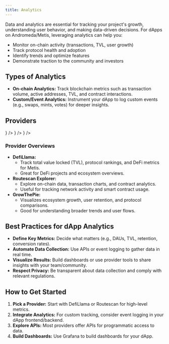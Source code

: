 ```yaml
---
title: Analytics
---
```



Data and analytics are essential for tracking your project's growth, understanding user behavior, and making data-driven decisions. For dApps on Andromeda/Metis, leveraging analytics can help you:

- Monitor on-chain activity (transactions, TVL, user growth)
- Track protocol health and adoption
- Identify trends and optimize features
- Demonstrate traction to the community and investors

## Types of Analytics

- **On-chain Analytics:** Track blockchain metrics such as transaction volume, active addresses, TVL, and contract interactions.
- **Custom/Event Analytics:** Instrument your dApp to log custom events (e.g., swaps, mints, votes) for deeper insights.

## Providers

<Cards className="sm:grid-cols-3">
  <Card
    title="DefiLlama"
    href="https://defillama.com/chain/Metis?tvl=true"
    external
    icon={<LineChart />}
  />
  <Card
    title="Routescan Explorer"
    href="https://explorer.metis.io/chart?id=tx"
    external
    icon={<Search />}
  />
  <Card
    title="GrowThePie"
    href="https://www.growthepie.xyz/chains/metis"
    external
    icon={<PieChart />}
  />
</Cards>

### Provider Overviews

- **DefiLlama:**
  - Track total value locked (TVL), protocol rankings, and DeFi metrics for Metis.
  - Great for DeFi projects and ecosystem overviews.
- **Routescan Explorer:**
  - Explore on-chain data, transaction charts, and contract analytics.
  - Useful for tracking network activity and smart contract usage.
- **GrowThePie:**
  - Visualizes ecosystem growth, user retention, and protocol comparisons.
  - Good for understanding broader trends and user flows.

## Best Practices for dApp Analytics

- **Define Key Metrics:** Decide what matters (e.g., DAUs, TVL, retention, conversion rates).
- **Automate Data Collection:** Use APIs or event logging to gather data in real time.
- **Visualize Results:** Build dashboards or use provider tools to share insights with your team/community.
- **Respect Privacy:** Be transparent about data collection and comply with relevant regulations.

## How to Get Started

1. **Pick a Provider:** Start with DefiLlama or Routescan for high-level metrics.
2. **Integrate Analytics:** For custom tracking, consider event logging in your dApp frontend/backend.
3. **Explore APIs:** Most providers offer APIs for programmatic access to data.
4. **Build Dashboards:** Use Grafana to build dashboards for your dApp.
